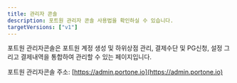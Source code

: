 ```yaml
---
title: 관리자 콘솔
description: 포트원 관리자 콘솔 사용법을 확인하실 수 있습니다.
targetVersions: ["v1"]
---
```



포트원 관리자콘솔은 포트원 계정 생성 및 하위상점 관리, 결제수단 및 PG신청, 설정 그리고 결제내역을 통합하여 관리할 수 있는 페이지입니다.

포트원 관리자콘솔 주소: [https://admin.portone.io](https://admin.portone.io)

<ContentRef slug="/ko/console/guide/reg" />

<ContentRef slug="/ko/console/guide/account" />

<ContentRef slug="/ko/console/guide/billingPayments" />
